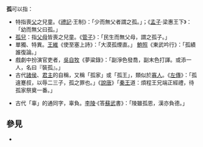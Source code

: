 '''孤'''可以指：
*特指喪[[父|父]]之兒童。《[[禮記|禮記]]·王制》：「少而無父者謂之孤。」；《[[孟子|孟子]]·梁惠王下》：「幼而無父曰孤。」
*[[孤兒|孤兒]]：指[[父母|父母]]皆喪之兒童。《[[管子_(书籍)|管子]]》：「民生而無父母，謂之孤子。」
*單獨、特異。[[王維|王維]]《使至塞上詩》：「大漠孤煙直。」 [[鮑照|鮑照]]《東武吟行》：「孤績誰復論。」 
*戲劇中扮演官吏者，[[吳自牧|吳自牧]]《夢粱錄》：「副淨色發喬，副末色打諢。或添一人，名曰『裝孤』。」 
*古代[[諸侯|諸侯]]、[[君主|君主]]的自稱，又稱「孤家」或「孤王」，類似於[[寡人|寡人]]。《[[左傳|左傳]]》：「孤違蹇叔，以辱二三子，孤之罪也。」《[[說唐|說唐]]》「[[李世民|秦王]]道：煩程王兄端正經禮，待孤家祭奠一番。」

*古代「辜」的通同字，辜負。[[李陵|李陵]]·《答[[蘇武|蘇武]]書》：「陵雖孤恩，漢亦負德。」

== 參見 ==
* {{Lookfrom}}

{{disambig|Cat=一字消歧義}}